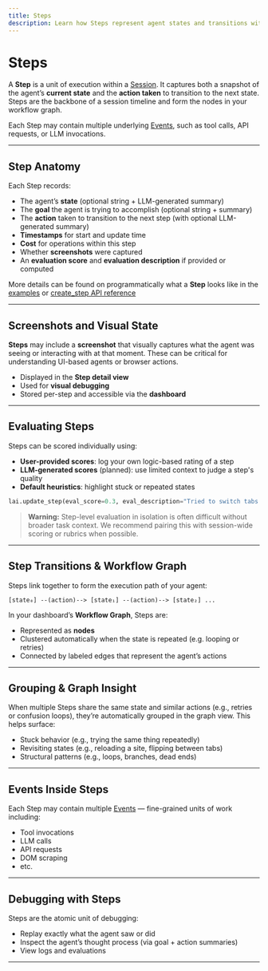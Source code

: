 ```yaml
---
title: Steps
description: Learn how Steps represent agent states and transitions within a Session.
---
```


# Steps

A **Step** is a unit of execution within a [Session](/core-concepts/sessions). It captures both a snapshot of the agent’s **current state** and the **action taken** to transition to the next state. Steps are the backbone of a session timeline and form the nodes in your workflow graph.

Each Step may contain multiple underlying [Events](/core-concepts/events), such as tool calls, API requests, or LLM invocations.

---

## Step Anatomy

Each Step records:

- The agent’s **state** (optional string + LLM-generated summary)
- The **goal** the agent is trying to accomplish (optional string + summary)
- The **action** taken to transition to the next step (with optional LLM-generated summary)
- **Timestamps** for start and update time
- **Cost** for operations within this step
- Whether **screenshots** were captured
- An **evaluation score** and **evaluation description** if provided or computed

More details can be found on programmatically what a **Step** looks like in the [examples](/python-sdk/examples) or [create_step API reference](/python-sdk/create_step)

---

## Screenshots and Visual State

**Steps** may include a **screenshot** that visually captures what the agent was seeing or interacting with at that moment. These can be critical for understanding UI-based agents or browser actions.

- Displayed in the **Step detail view**
- Used for **visual debugging**
- Stored per-step and accessible via the **dashboard**

---

## Evaluating Steps

Steps can be scored individually using:

- **User-provided scores**: log your own logic-based rating of a step
- **LLM-generated scores** (planned): use limited context to judge a step's quality
- **Default heuristics**: highlight stuck or repeated states

```python
lai.update_step(eval_score=0.3, eval_description="Tried to switch tabs but failed.")
```

> **Warning:** Step-level evaluation in isolation is often difficult without broader task context. We recommend pairing this with session-wide scoring or rubrics when possible.

---

## Step Transitions & Workflow Graph

Steps link together to form the execution path of your agent:

```text
[state₀] --(action)--> [state₁] --(action)--> [state₂] ...
```

In your dashboard’s **Workflow Graph**, Steps are:

- Represented as **nodes**
- Clustered automatically when the state is repeated (e.g. looping or retries)
- Connected by labeled edges that represent the agent’s actions


---

## Grouping & Graph Insight

When multiple Steps share the same state and similar actions (e.g., retries or confusion loops), they’re automatically grouped in the graph view. This helps surface:

- Stuck behavior (e.g., trying the same thing repeatedly)
- Revisiting states (e.g., reloading a site, flipping between tabs)
- Structural patterns (e.g., loops, branches, dead ends)

---

## Events Inside Steps

Each Step may contain multiple [Events](/core-concepts/events) — fine-grained units of work including:

- Tool invocations
- LLM calls
- API requests
- DOM scraping
- etc.


---

## Debugging with Steps

Steps are the atomic unit of debugging:

- Replay exactly what the agent saw or did
- Inspect the agent’s thought process (via goal + action summaries)
- View logs and evaluations

---
